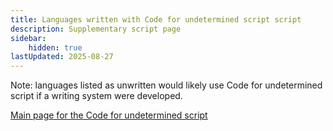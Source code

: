 ```yaml
---
title: Languages written with Code for undetermined script script
description: Supplementary script page
sidebar:
    hidden: true
lastUpdated: 2025-08-27
---
```



Note: languages listed as unwritten would likely use Code for undetermined script if a writing system were developed.

<WsList script='Zyyy' />

[Main page for the Code for undetermined script](/scrlang/script-zyyy)


